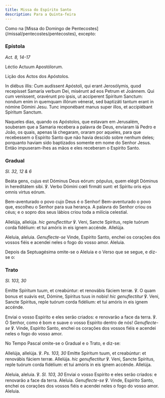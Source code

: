 ```yaml
---
title: Missa do Espírito Santo
description: Para a Quinta-feira
---
```


<aside>
  Como na [Missa do Domingo de Pentecostes](/missal/pentecostes/pentecostes),
  excepto:
</aside>

### Epístola

<em>Act. 8, 14-17</em>

<div class="side-by-side not-content">

Léctio Actuum Apostólorum.

Lição dos Actos dos Apóstolos.

In diébus illis: Cum audíssent Apóstoli, qui erant Jerosólymis, quod recepísset Samaría verbum Dei, misérunt ad eos Petrum et Joánnem. Qui cum veníssent, oravérunt pro ipsis, ut accíperent Spíritum Sanctum: nondum enim in quemquam illórum vénerat, sed baptizáti tantum erant in nómine Dómini Jesu. Tunc imponébant manus super illos, et accipiébant Spíritum Sanctum.

Naqueles dias, quando os Apóstolos, que estavam em Jerusalém, souberam que a Samaria recebera a palavra de Deus, enviaram lá Pedro e João, os quais, apenas lá chegaram, oraram por aqueles, para que recebessem o Espírito Santo que não havia descido sobre nenhum deles; porquanto haviam sido baptizados somente em nome do Senhor Jesus. Então impuseram-lhes as mãos e eles receberam o Espírito Santo.

</div>

### Gradual

<em>Sl. 32, 12 & 6</em>

<div class="side-by-side not-content">

Beáta gens, cujus est Dóminus Deus eórum: pópulus, quem elégit Dóminus in hereditátem sibi. ℣. Verbo Dómini cœli firmáti sunt: et Spíritu oris ejus omnis virtus eórum.

Bem-aventurado o povo cujo Deus é o Senhor! Bem-aventurado o povo que, escolheu o Senhor para sua herança. A palavra do Senhor criou os céus; e o sopro dos seus lábios criou toda a milícia celestial.

Allelúja, allelúja. <em>hic genuflectitur</em> ℣. Veni, Sancte Spíritus, reple tuórum corda fidélium: et tui amóris in eis ignem accénde. Allelúja.

Aleluia, aleluia. <em>Genuflecte-se</em> Vinde, Espírito Santo, enchei os corações dos vossos fiéis e acendei neles o fogo do vosso amor. Aleluia.

</div>

<aside>
  Depois da Septuagésima omite-se o Aleluia e o Verso que se segue, e diz-se o:
</aside>

### Trato

<em>Sl. 103, 30</em>

<div class="side-by-side not-content">

Emítte Spíritum tuum, et creabúntur: et renovábis fáciem terræ. ℣. O quam bonus et suávis est, Dómine, Spíritus tuus in nobis! <em>hic genuflectitur</em> ℣. Veni, Sancte Spíritus, reple tuórum corda fidélium: et tui amóris in eis ignem accénde.

Enviai o vosso Espírito e eles serão criados: e renovarão a face da terra. ℣. Ó Senhor, como é bom e suave o vosso Espírito dentro de nós! <em>Genuflecte-se</em> ℣. Vinde, Espírito Santo, enchei os corações dos vossos fiéis e acendei neles o fogo do vosso amor.

</div>

<aside>No Tempo Pascal omite-se o Gradual e o Trato, e diz-se:</aside>

<div class="side-by-side not-content">

Allelúja, allelúja. ℣. <em>Ps. 103, 30</em> Emítte Spíritum tuum, et creabúntur: et renovábis fáciem terræ. Allelúja. <em>hic genuflectitur</em> ℣. Veni, Sancte Spíritus, reple tuórum corda fidélium: et tui amóris in eis ignem accénde. Allelúja.

Aleluia, aleluia. ℣. <em>Sl. 103, 30</em> Enviai o vosso Espírito e eles serão criados: e renovarão a face da terra. Aleluia. <em>Genuflecte-se</em> ℣. Vinde, Espírito Santo, enchei os corações dos vossos fiéis e acendei neles o fogo do vosso amor. Aleluia.

</div>
